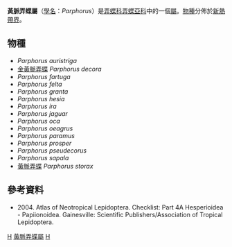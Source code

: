 {{NoteTA
|G1=Butterfly
}}
{{Automatic Taxobox
| taxon = Parphorus
| authority = Godman, [1900]
| type_species = [[黃脈弄蝶|黃脈弄蝶]]<br />''Phlebodes storax"
| type_species_authority = Mabille, 1891
| subdivision_ranks = [[物種|物種]]
| subdivision = 共15種，詳見正文。
| synonyms =
* ''Vorates'' <small>Godman, [1900]</small>
}}

'''黃脈弄蝶屬'''（[[學名|學名]]：''Parphorus''）是[[弄蝶科|弄蝶科]][[弄蝶亞科|弄蝶亞科]]中的一個[[屬|屬]]。[[物種|物種]]分佈於[[新熱帶界|新熱帶界]]。

== 物種 ==
* ''Parphorus auristriga''
* [[金黃脈弄蝶|金黃脈弄蝶]] ''Parphorus decora''
* ''Parphorus fartuga''
* ''Parphorus felta''
* ''Parphorus granta''
* ''Parphorus hesia''
* ''Parphorus ira''
* ''Parphorus jaguar''
* ''Parphorus oca''
* ''Parphorus oeagrus''
* ''Parphorus paramus''
* ''Parphorus prosper''
* ''Parphorus pseudecorus''
* ''Parphorus sapala''
* [[黃脈弄蝶|黃脈弄蝶]] ''Parphorus storax''

== 參考資料 ==
<references/>
* {{aut|Lamas G ed.}} 2004. Atlas of Neotropical Lepidoptera. Checklist: Part 4A Hesperioidea - Papiionoidea. Gainesville: Scientific Publishers/Association of Tropical Lepidoptera.

{{Commons category|Parphorus}}

{{taxonbar}}
[[Category:_1900年描述的分类群|H]]
[[Category:黃脈弄蝶屬|]]
[[Category:紫弄蝶族|H]]